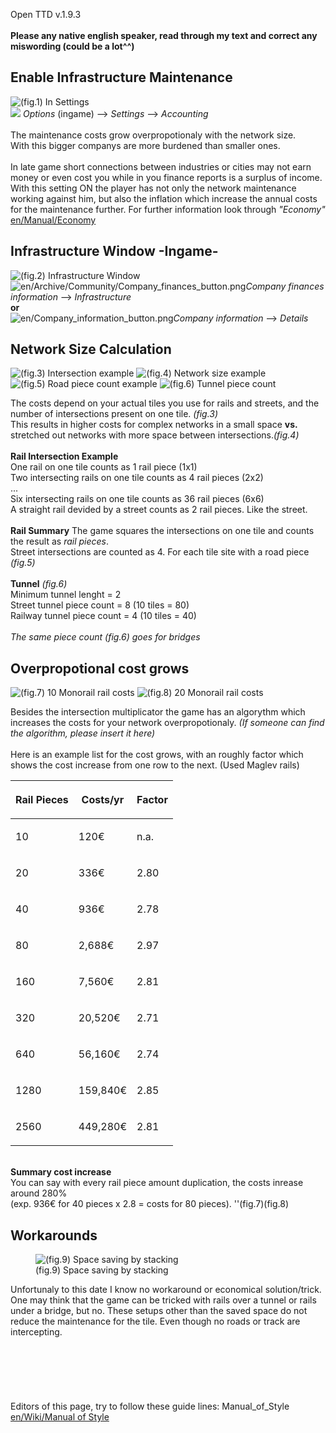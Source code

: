 Open TTD v.1.9.3
<br /><br />
'''Please any native english speaker, read through my text and correct any miswording (could be a lot^^)'''
<br />



== Enable Infrastructure Maintenance ==

[[File:en/Archive/Community/Option infrastructure maintenance.png|left|thumb|(fig.1) In Settings]]
<br style="clear:both" />

[[File:en/Archive/Community/Settings button.png|left|frameless|border|]]
''Options'' (ingame) --> ''Settings'' --> ''Accounting''
<br />
<br />
The maintenance costs grow overpropotionaly with the network size.<br />
With this bigger companys are more burdened than smaller ones.
<br />
<br />
In late game short connections between industries or cities may not earn money or even cost you while in you finance reports is a surplus of income.
With this setting ON the player has not only the network maintenance working against him, but also the inflation which increase the annual costs for the maintenance further. For further information look through ''"Economy"'' [[en/Manual/Economy]]




== Infrastructure Window -Ingame- ==

[[File:en/Archive/Community/Infrastucture window.png|left|thumb|(fig.2) Infrastructure Window]]
<br style="clear:both" />

[[File:en/Archive/Community/Company finances button.png|left|frameless|border]]''Company finances information'' --> ''Infrastructure''
<br />
'''or'''
<br />
[[File:en/Company information button.png|left|frameless|border]]''Company information'' --> ''Details''
<br />



== Network Size Calculation ==

[[File:en/Archive/Community/Infrastructure rail count.png|thumb|left|(fig.3) Intersection example]]
[[File:en/Archive/Community/Small vs spread network costs.png|thumb|middle|(fig.4) Network size example]]
[[File:en/Archive/Community/Road piece count.png|thumb|right|(fig.5) Road piece count example]]
[[File:en/Archive/Community/Tunnel piece count rails streets.png|thumb|(fig.6) Tunnel piece count]]

The costs depend on your actual tiles you use for rails and streets, and the number of intersections present on one tile. ''(fig.3)''<br />
This results in higher costs for complex networks in a small space '''vs.''' stretched out networks with more space between intersections.''(fig.4)''
<br /><br />

'''Rail Intersection Example'''<br />
One rail on one tile counts as 1 rail piece (1x1)<br />
Two intersecting rails on one tile counts as 4 rail  pieces (2x2)<br />
...<br />
Six intersecting rails on one tile counts as 36 rail pieces (6x6)
<br />
A straight rail devided by a street counts as 2 rail pieces. Like the street.
<br />
<br />
'''Rail Summary'''
The game squares the intersections on one tile and counts the result as ''rail pieces''.<br />
Street intersections are counted as 4. For each tile site with a road piece ''(fig.5)''
<br />
<br />
'''Tunnel''' ''(fig.6)''<br />
Minimum tunnel lenght      = 2<br />
Street tunnel piece count  = 8 (10 tiles = 80)<br />
Railway tunnel piece count = 4 (10 tiles = 40)<br />
<br />
''The same piece count (fig.6) goes for bridges''


== Overpropotional cost grows ==


[[File:en/Archive/Community/Maglev 1x10 maintenance.png|thumb|(fig.7) 10 Monorail rail costs]]
[[File:en/Archive/Community/Maglev 2x10 maintenance.png|thumb|(fig.8) 20 Monorail rail costs]]


Besides the intersection multiplicator the game has an algorythm which increases the costs for your network overpropotionaly. ''(If someone can find the algorithm, please insert it here)''<br />
<br />
Here is an example list for the cost grows, with an roughly factor which shows the cost increase from one row to the next. (Used Maglev rails)<br />

{| class="wikitable"
|-
! Rail Pieces !! Costs/yr !! Factor
|-
| 10    || 120€     || n.a.
|-
| 20    || 336€     || 2.80
|-
| 40    || 936€     || 2.78
|-
| 80    || 2,688€   || 2.97
|-
| 160   || 7,560€   || 2.81
|-
| 320   || 20,520€  || 2.71
|-
| 640   || 56,160€  || 2.74
|-
| 1280  || 159,840€ || 2.85
|-
| 2560  || 449,280€ || 2.81
|}
<br />
'''Summary cost increase'''<br />
You can say with every rail piece amount duplication, the costs inrease around 280%<br />
(exp. 936€ for 40 pieces x 2.8 = costs for 80 pieces). ''(fig.7)(fig.8)



== Workarounds ==

[[File:en/Archive/Community/Space saving example.png|thumb|(fig.9) Space saving by stacking]]

Unfortunaly to this date I know no workaround or economical solution/trick. One may think that the game can be tricked with rails over a tunnel or rails under a bridge, but no. These setups other than the saved space do not reduce the maintenance for the tile. Even though no roads or track are intercepting.
<br />
<br />
<br />
<br />
<br />
<br />
<br />
Editors of this page, try to follow these guide lines: Manual_of_Style [[en/Wiki/Manual of Style]]